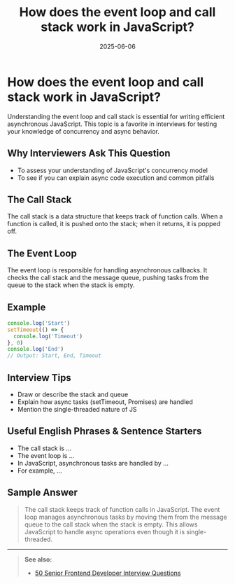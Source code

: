 ﻿---
title: 'How does the event loop and call stack work in JavaScript?'
date: '2025-06-06'
tags: ['interview', 'javascript', 'event loop', 'call stack', 'frontend']
draft: false
summary: 'A clear explanation of the JavaScript event loop and call stack, with diagrams, examples, and interview tips.'
authors: ['default']
layout: PostSimple
---

# How does the event loop and call stack work in JavaScript?

Understanding the event loop and call stack is essential for writing efficient asynchronous JavaScript. This topic is a favorite in interviews for testing your knowledge of concurrency and async behavior.

## Why Interviewers Ask This Question

- To assess your understanding of JavaScript's concurrency model
- To see if you can explain async code execution and common pitfalls

## The Call Stack

The call stack is a data structure that keeps track of function calls. When a function is called, it is pushed onto the stack; when it returns, it is popped off.

## The Event Loop

The event loop is responsible for handling asynchronous callbacks. It checks the call stack and the message queue, pushing tasks from the queue to the stack when the stack is empty.

## Example

```js
console.log('Start')
setTimeout(() => {
  console.log('Timeout')
}, 0)
console.log('End')
// Output: Start, End, Timeout
```

## Interview Tips

- Draw or describe the stack and queue
- Explain how async tasks (setTimeout, Promises) are handled
- Mention the single-threaded nature of JS

## Useful English Phrases & Sentence Starters

- The call stack is ...
- The event loop is ...
- In JavaScript, asynchronous tasks are handled by ...
- For example, ...

## Sample Answer

> The call stack keeps track of function calls in JavaScript. The event loop manages asynchronous tasks by moving them from the message queue to the call stack when the stack is empty. This allows JavaScript to handle async operations even though it is single-threaded.

---

> **See also:**
>
> - [50 Senior Frontend Developer Interview Questions](./50-frontend-senior-interview-questions)
